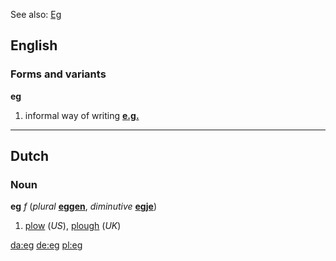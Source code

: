 See also: [[Eg]]

==English==
===Forms and variants===
'''eg'''
#informal way of writing '''[[e.g.]]'''

----
==Dutch==
===Noun===
'''eg''' ''f'' (''plural'' '''[[eggen]]''', ''diminutive'' '''[[egje]]''')

#[[plow]] (''US''), [[plough]] (''UK'')

[[da:eg]]
[[de:eg]]
[[pl:eg]]